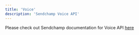 ```yaml
---
title: 'Voice'
description: 'Sendchamp Voice API'
---
```


Please check out Sendchamp documentation for Voice API [here](https://sendchamp.readme.io/reference/introduction)